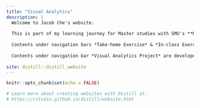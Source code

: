 ```yaml
---
title: "Visual Analytics"
description: |
  Welcome to Jacob Che's website.
  
  This is part of my learning journey for Master studies with SMU's **Master of IT in Business** (MITB). 
  
  Contents under navigation bars *Take-home Exercise* & *In-class Exercise* are built using R Markdown.
  
  Contents under navigation bar *Visual Analytics Project* are developed using R Shiny.
  
site: distill::distill_website
---
```


```r
knitr::opts_chunk$set(echo = FALSE)

# Learn more about creating websites with Distill at:
# https://rstudio.github.io/distill/website.html

```

